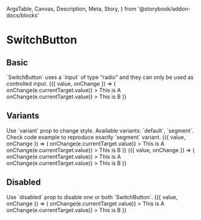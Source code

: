   ArgsTable,
  Canvas,
  Description,
  Meta,
  Story,
} from '@storybook/addon-docs/blocks'

<Meta title="Components/SwitchButton" component={SwitchButton} />

# SwitchButton

## Basic

<Description>
  `SwitchButton` uses a `input` of type &quot;radio&quot; and they can only be
  used as controlled input.
</Description>

<Canvas>
  <Story name="basic">
    <ControlValue value="a">
      {({ value, onChange }) => (
        <Grid>
          <Row>
            <Col xsmall={3}>
              <SwitchButton
                name="switch-0"
                value="a"
                checked={value === 'a'}
                onChange={e => onChange(e.currentTarget.value)}
              >
                This is A
              </SwitchButton>
            </Col>
            <Col xsmall={3}>
              <SwitchButton
                name="switch-1"
                value="b"
                checked={value === 'b'}
                onChange={e => onChange(e.currentTarget.value)}
              >
                This is B
              </SwitchButton>
            </Col>
          </Row>
        </Grid>
      )}
    </ControlValue>
  </Story>
</Canvas>

## Variants

<Description>
  Use `variant` prop to change style. Available variants: `default`, `segment`.
  Check code example to reproduce exactly `segment` variant.
</Description>

<Canvas isColumn>
  <Story name="variants-default">
    <ControlValue value="a">
      {({ value, onChange }) => (
        <Grid>
          <Row>
            <Col xsmall={3}>
              <SwitchButton
                name="switch-2"
                value="a"
                variant="default"
                checked={value === 'a'}
                onChange={e => onChange(e.currentTarget.value)}
              >
                This is A
              </SwitchButton>
            </Col>
            <Col xsmall={3}>
              <SwitchButton
                name="switch-2"
                value="b"
                variant="default"
                checked={value === 'b'}
                onChange={e => onChange(e.currentTarget.value)}
              >
                This is B
              </SwitchButton>
            </Col>
          </Row>
        </Grid>
      )}
    </ControlValue>
  </Story>
  <Story name="variants-segment">
    <ControlValue value="a">
      {({ value, onChange }) => (
        <Grid>
          <Row width={320}>
            <Col pr={0}>
              <BorderedBox p="4px">
                <Row>
                  <Col xsmall={6} pr={0}>
                    <SwitchButton
                      name="switch-3"
                      value="a"
                      variant="segment"
                      checked={value === 'a'}
                      onChange={e => onChange(e.currentTarget.value)}
                    >
                      This is A
                    </SwitchButton>
                  </Col>
                  <Col xsmall={6} pl={0}>
                    <SwitchButton
                      name="switch-3"
                      value="b"
                      variant="segment"
                      checked={value === 'b'}
                      onChange={e => onChange(e.currentTarget.value)}
                    >
                      This is B
                    </SwitchButton>
                  </Col>
                </Row>
              </BorderedBox>
            </Col>
          </Row>
        </Grid>
      )}
    </ControlValue>
  </Story>
</Canvas>

## Disabled

<Description>
  Use `disabled` prop to disable one or both `SwitchButton`.
</Description>

<Canvas>
  <Story name="disabled">
    <ControlValue value="a">
      {({ value, onChange }) => (
        <Grid>
          <Row>
            <Col xsmall={3}>
              <SwitchButton
                name="switch-4"
                value="a"
                checked={value === 'a'}
                onChange={e => onChange(e.currentTarget.value)}
              >
                This is A
              </SwitchButton>
            </Col>
            <Col xsmall={3}>
              <SwitchButton
                name="switch-4"
                value="b"
                disabled
                checked={value === 'b'}
                onChange={e => onChange(e.currentTarget.value)}
              >
                This is B
              </SwitchButton>
            </Col>
          </Row>
        </Grid>
      )}
    </ControlValue>
  </Story>
</Canvas>

<ArgsTable of={SwitchButton} />
